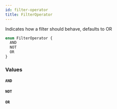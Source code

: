 ```yaml
---
id: filter-operator
title: FilterOperator
---
```



Indicates how a filter should behave, defaults to OR


```graphql
enum FilterOperator {
  AND
  NOT
  OR
}
```


### Values

#### `AND` 




#### `NOT` 




#### `OR` 






